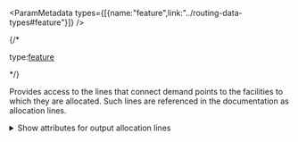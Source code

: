 
<ParamMetadata types={[{name:"feature",link:"../routing-data-types#feature"}]} />

{/* <p class="space-x-2"><span><span class="font-sm text-color-3">type:</span><a class="font-sm text-color-3" href="../routing-data-types#feature">feature</a></span></p> */}

Provides access to the lines that connect demand points to the facilities to which they are allocated. Such lines are referenced in the documentation as allocation lines.

<details>
 <summary><span class="font-sm text-color-link">Show attributes for output allocation lines</span></summary>

-   <p class="space-x-2"><span class="font-bold">Name</span><span class="font-sm text-color-3">string (length: 500)</span><span class="font-bold text-[#00619b]">nullable</span></p>

    The name of the allocation line that includes the names of the demand point and facility to which the demand point is allocated.

    The name of the allocation line is based on the names of the associated facility and demand point.

    The facility name is first if the `travel_direction` parameter value is set to `Facility To Demand`. For example, Facility 5 - Demand 3 indicates that the route travels from Facility 5 to Demand 3.

    If `Demand To Facility` is specified as the `travel_direction` parameter value, the demand point name is first, for example, Demand 3 — Facility 5 .

-  <p class="space-x-2"><span class="font-bold">FacilityOID</span><span class="font-sm text-color-3">integer</span><span class="font-bold text-[#00619b]">nullable</span></p>

    The `ObjectID` value of the corresponding input facility feature. This field is often used to join information from the facilities to the allocation lines.

-  <p class="space-x-2"><span class="font-bold">DemandOID</span><span class="font-sm text-color-3">integer</span><span class="font-bold text-[#00619b]">nullable</span></p>

    The `ObjectID` value of the corresponding input demand point feature. This field is often used to join information from the demand points to the allocation lines.

-  <p class="space-x-2"><span class="font-bold">Weight</span><span class="font-sm text-color-3">integer</span><span class="font-bold text-[#00619b]">nullable</span></p>

    The weight assigned from the connected demand point to the connected facility.

-  <p class="space-x-2"><span class="font-bold">Total_Minutes</span><span class="font-sm text-color-3">integer</span><span class="font-bold text-[#00619b]">nullable</span></p>

    The travel time in minutes between the facility and the demand point. Although the allocation lines have either straight or null geometries, the cost always refers to travel times as measured on a transportation network, not straight-line distances.

    <Note type="note" block>
    -   An additional field, Total_[TimeUnits], is included if the `measurement_units` parameter is time based and its value is not set to `Minutes`. The field values are in the units specified by the `measurement_units` parameter. 
    -   Additional fields, `Total_[AccumulateAttributeName]_[TimeUnits]`, are included for each time-based cost attribute that is accumulated during the analysis.
    </Note>

-  <p class="space-x-2"><span class="font-bold">TotalWeighted_Minutes</span><span class="font-sm text-color-3">number</span><span class="font-bold text-[#00619b]">nullable</span></p>

    The weighted cost of traveling between the facility and the demand point in minutes. This is the `Total_Minutes` value multiplied by the weight of the demand point allocated to the facility.

    This field is included only if the travel mode set for the analysis has an impedance attribute that is time based.

    <Note type={"note"}>
    An additional field, `TotalWeighted_[TimeUnits]`, is included if the `measurement_units` parameter is time based and its value is not set to `Minutes`. The field values are in the units specified by the `measurement_units` parameter.
    </Note>

-  <p class="space-x-2"><span class="font-bold">Total_Miles</span><span class="font-sm text-color-3">number</span><span class="font-bold text-[#00619b]">nullable</span></p>

    The travel distance in miles between the facility and the demand point. Although the allocation lines have either straight or null geometries, the cost always refers to travel distances as measured on a transportation network, not straight-line distances.

    <Note type="note" block>
    -   An additional field, `Total_[DistanceUnits]`, is included if the `measurement_units` parameter is distance based and its value is not set to `Miles` or `Kilometers`. The field values are in the units specified by the `measurement_units` parameter.
    -   Additional fields, `Total_[AccumulateAttributeName]_[DistanceUnits]`, are included for each time-based cost attribute that is accumulated during the analysis.
    </Note>

-  <p class="space-x-2"><span class="font-bold">Total_Kilometers</span><span class="font-sm text-color-3">number</span><span class="font-bold text-[#00619b]">nullable</span></p>

    The travel distance in kilometers between the facility and the demand point. Although the allocation lines have either straight or null geometries, the cost always refers to travel distances as measured on a transportation network, not straight-line distances.

-  <p class="space-x-2"><span class="font-bold">TotalWeighted_Miles</span><span class="font-sm text-color-3">number</span><span class="font-bold text-[#00619b]">nullable</span></p>

    The weighted cost of traveling between the facility and the demand point in miles. This is the `Total_Miles` value multiplied by the weight of the demand point allocated to the facility.

    This field is included only if the travel mode set for the analysis has an impedance attribute that is distance based. 

-  <p class="space-x-2"><span class="font-bold">TotalWeighted_Kilometers</span><span class="font-sm text-color-3">number</span><span class="font-bold text-[#00619b]">nullable</span></p>

    The weighted cost of traveling between the facility and the demand point in kilometers. This is the `Total_Kilometers` value multiplied by the weight of the demand point allocated to the facility.

    This field is included only if the travel mode set for the analysis has an impedance attribute that is distance based.

-  <p class="space-x-2"><span class="font-bold">Total_Other</span><span class="font-sm text-color-3">number</span><span class="font-bold text-[#00619b]">nullable</span></p>

    The travel cost in unknown units between the facility and the demand point. Although the allocation lines have either straight or null geometries, the cost always refers to travel cost as measured on a transportation network, not straight-line distances.

    This field is included only when the travel mode used for the analysis has an impedance attribute that is neither time-based nor distance-based.

    <Note type={"note"}>
    Additional fields, `Total_[AccumulateAttributeName]_Other`, are included for each cost attribute that is neither time based nor distance based and accumulated during the analysis.
    </Note>

-  <p class="space-x-2"><span class="font-bold">TotalWeighted_Other</span><span class="font-sm text-color-3">number</span><span class="font-bold text-[#00619b]">nullable</span></p>

    The weighted cost of traveling between the facility and the demand point in unknown units. This is the `Total_Cost` value multiplied by the weight of the demand point allocated to the facility.

    This field is included only if the travel mode set for the analysis has an impedance attribute that is neither time-based nor distance-based.

</details>